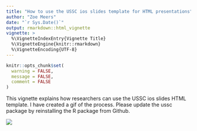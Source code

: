 ```yaml
---
title: "How to use the USSC ios slides template for HTML presentations"
author: "Zoe Meers"
date: "`r Sys.Date()`"
output: rmarkdown::html_vignette
vignette: >
  %\VignetteIndexEntry{Vignette Title}
  %\VignetteEngine{knitr::rmarkdown}
  %\VignetteEncoding{UTF-8}
---
```


```r
knitr::opts_chunk$set(
  warning = FALSE,
  message = FALSE,
  comment = FALSE
)
```

This vignette explains how researchers can use the USSC ios slides HTML template. I have created a gif of the process. Please update the ussc package by reinstalling the R package from Github.

![](https://zmeers.github.io/gifs/example_ioslides.gif)
